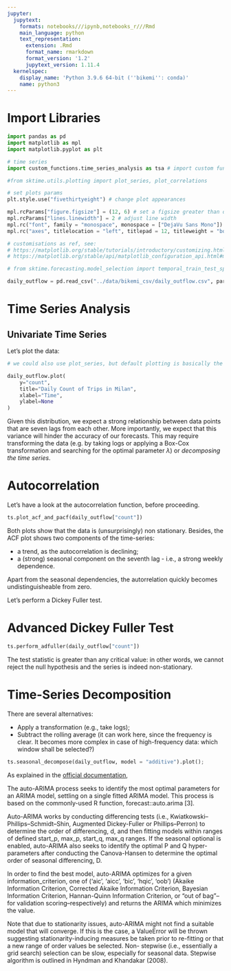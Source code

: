 ```yaml
---
jupyter:
  jupytext:
    formats: notebooks///ipynb,notebooks_r///Rmd
    main_language: python
    text_representation:
      extension: .Rmd
      format_name: rmarkdown
      format_version: '1.2'
      jupytext_version: 1.11.4
  kernelspec:
    display_name: 'Python 3.9.6 64-bit (''bikemi'': conda)'
    name: python3
---
```


# Import Libraries

```python
import pandas as pd
import matplotlib as mpl
import matplotlib.pyplot as plt

# time series
import custom_functions.time_series_analysis as tsa # import custom functions

#from sktime.utils.plotting import plot_series, plot_correlations

# set plots params
plt.style.use("fivethirtyeight") # change plot appearances

mpl.rcParams["figure.figsize"] = (12, 6) # set a figsize greater than default
mpl.rcParams["lines.linewidth"] = 2 # adjust line width
mpl.rc("font", family = "monospace", monospace = ["DejaVu Sans Mono"])
mpl.rc("axes", titlelocation = "left", titlepad = 12, titleweight = "bold")

# customisations as ref, see:
# https://matplotlib.org/stable/tutorials/introductory/customizing.html
# https://matplotlib.org/stable/api/matplotlib_configuration_api.html#matplotlib.rcParams
```

```python
# from sktime.forecasting.model_selection import temporal_train_test_split, CutoffSplitter

daily_outflow = pd.read_csv("../data/bikemi_csv/daily_outflow.csv", parse_dates=[0], index_col=[0])

```

# Time Series Analysis

## Univariate Time Series

Let's plot the data:

```python
# we could also use plot_series, but default plotting is basically the same

daily_outflow.plot(
    y="count",
    title="Daily Count of Trips in Milan",
    xlabel="Time",
    ylabel=None
)
```

Given this distribution, we expect a strong relationship between data points that are seven lags from each other. More importantly, we expect that this variance will hinder the accuracy of our forecasts. This may require transforming the data (e.g. by taking logs or applying a Box-Cox transformation and searching for the optimal parameter $\lambda$) or *decomposing the time series*.


# Autocorrelation

Let's have a look at the autocorrelation function, before proceeding.

```python
ts.plot_acf_and_pacf(daily_outflow["count"])
```

Both plots show that the data is (unsurprisingly) non stationary. Besides, the ACF plot shows two components of the time-series:

* a trend, as the autocorrelation is declining;
* a (strong) seasonal component on the seventh lag - i.e., a strong weekly dependence.

Apart from the seasonal dependencies, the autorrelation quickly becomes undistinguisheable from zero.

Let's perform a Dickey Fuller test.


# Advanced Dickey Fuller Test

```python
ts.perform_adfuller(daily_outflow["count"])
```

The test statistic is greater than any critical value: in other words, we cannot reject the null hypothesis and the series is indeed non-stationary.


# Time-Series Decomposition

There are several alternatives:

* Apply a transformation (e.g., take logs);
* Subtract the rolling average (it can work here, since the frequency is clear. It becomes more complex in case of high-frequency data: which window shall be selected?)

```python
ts.seasonal_decompose(daily_outflow, model = "additive").plot();

```

As explained in the [official documentation](https://www.sktime.org/en/latest/api_reference/modules/auto_generated/sktime.forecasting.arima.AutoARIMA.html?highlight=seasonal%20decomposition),

The auto-ARIMA process seeks to identify the most optimal parameters for an ARIMA model, settling on a single fitted ARIMA model. This process is based on the commonly-used R function, forecast::auto.arima [3].

Auto-ARIMA works by conducting differencing tests (i.e., Kwiatkowski–Phillips–Schmidt–Shin, Augmented Dickey-Fuller or Phillips–Perron) to determine the order of differencing, d, and then fitting models within ranges of defined start_p, max_p, start_q, max_q ranges. If the seasonal optional is enabled, auto-ARIMA also seeks to identify the optimal P and Q hyper-parameters after conducting the Canova-Hansen to determine the optimal order of seasonal differencing, D.

In order to find the best model, auto-ARIMA optimizes for a given information_criterion, one of (‘aic’, ‘aicc’, ‘bic’, ‘hqic’, ‘oob’) (Akaike Information Criterion, Corrected Akaike Information Criterion, Bayesian Information Criterion, Hannan-Quinn Information Criterion, or “out of bag”–for validation scoring–respectively) and returns the ARIMA which minimizes the value.

Note that due to stationarity issues, auto-ARIMA might not find a suitable model that will converge. If this is the case, a ValueError will be thrown suggesting stationarity-inducing measures be taken prior to re-fitting or that a new range of order values be selected. Non- stepwise (i.e., essentially a grid search) selection can be slow, especially for seasonal data. Stepwise algorithm is outlined in Hyndman and Khandakar (2008).

